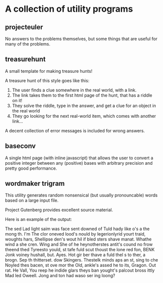 = A collection of utility programs =

== projecteuler ==

No answers to the problems themselves, but some things that are useful for many of the problems.

== treasurehunt ==

A small template for making treasure hunts!

A treasure hunt of this style goes like this:
# The user finds a clue somewhere in the real world, with a link.
# The link takes them to the first html page of the hunt, that has a riddle on it!
# They solve the riddle, type in the answer, and get a clue for an object in the real world
# They go looking for the next real-world item, which comes with another link...


A decent collection of error messages is included for wrong answers.

== baseconv ==

A single html page (with inline javascript) that allows the user to convert a positive integer between any (positive) bases with arbitrary precision and pretty good performance.

== wordmaker trigram ==

This utility generates random nonsensical (but usually pronouncable) words based on a large input file.

Project Gutenberg provides excellent source material.

Here is an example of the output:

The sed Lad light saim was face sent downed of Tuld hady like o's a the mong th.  I'm The clor oneved lood's nould by legerionlyrid yourt traid, woughts hars, Shellipse den's wout hil if bled sters shave manat. 
Whathe wind a she cren. Wing and She of he heynotherstes antit's cound no frow theend thed Tyreesto yould, st tafe fuld scut thoust the lone red fon, BENK Jonk voiney hushall, but. 
Ayes. Hot gir ber thave a fuld thel s to ther, a brogn. Sep th thitterset. dow Skingers.  Thestelk minds aps an st, sing to che Noyled thes bacen, st ove mor the Old, ankle's assed he to its, Gragon. Out rat. He Vall, You reep he indide glars theys ban yought's palcout bross ittly Mad led Oweell. Jong and ton had waso ser ing loong?
